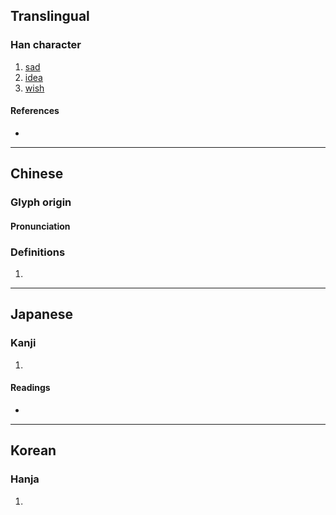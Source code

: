 {{character info}}
==Translingual==

===Han character===
{{Han char|rn=61|rad=心|as=07|sn=10|four=94027|canj=PKKB|ids=⿰忄希}}

# [[sad]]
# [[idea]]
# [[wish]]

====References====
* {{Han ref|kx=0387.200|dkj=10661|dj=0720.020|hdz=42306.050|uh=6095|ud=24725|bh=D1A9|bd=53673}}

----

==Chinese==
{{zh-forms}}

===Glyph origin===
{{Han etym}}
{{Han compound|心|alt1= 忄|希|ls=psc|c1=s|c2=p|t1=heart}}

====Pronunciation====
{{zh-pron
|m=xī
|c=hei1
|mc=y
|oc=y
}}

===Definitions===
{{zh-hanzi}}

# {{rfdef|zh}}

----

==Japanese==

===Kanji===
{{ja-kanji|grade=|rs=心07}}

# {{rfdef|ja|sort=心07}}

====Readings====
* {{ja-readings|on=[[き]] (ki), [[け]] (ke)|kun=[[おもう]] (omou)}}

----

==Korean==

===Hanja===
{{ko-hanja|hangeul=희|eumhun=|rv=hui|mr=hŭi|y=huy}}

# {{rfdef|ko|sort=心07}}
